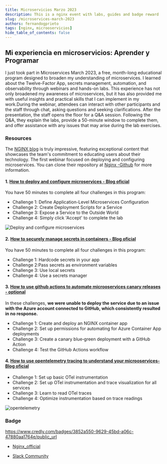 ```yaml
---
title: Microservicios Marzo 2023
description: This is a nginx event with labs, guides and badge reward
slug: /microservices-march-2023
authors: fernandogprieto
tags: [nginx, microoservicios]
hide_table_of_contents: false
---
```


## Mi experiencia en microservicios: Aprender y Programar

I just took part in Microservices March 2023, a free, month-long educational program designed to broaden
my understanding of microservices. I learned about the Twelve-Factor App, secrets management, automation,
and observability through webinars and hands-on labs. This experience has not only broadened my awareness
of microservices, but it has also provided me with useful insights and practical skills that I can implement
in my work.During the webinar, attendees can interact with other participants and the staff through chat,
asking questions and seeking clarifications. After the presentation, the staff opens the floor for a Q&A session.
Following the Q&A, they explain the labs, provide a 50-minute window to complete them, and offer assistance with any issues that may arise during the lab exercises.

###  Resources

The [NGINX blog](https://www.nginx.com/blog/) is truly impressive, featuring exceptional content that showcases the team's commitment to educating users about their technology. The first webinar focused on deploying and configuring microservices. You can clone their repository at  [Nginx -Github](https://github.com/microservices-march/platform) for more information.

#### 1. [How to deploy and configure microservices - Blog oficial](https://www.nginx.com/blog/nginx-tutorial-deploy-configure-microservices/)
You have 50 minutes to complete all four challenges in this program:

- Challenge 1: Define Application-Level Microservices Configuration
- Challenge 2: Create Deployment Scripts for a Service
- Challenge 3: Expose a Service to the Outside World
- Challenge 4: Simply click 'Accept' to complete the lab

![Deploy and configure microservices](https://www.nginx.com/wp-content/uploads/2023/03/tutorial-deploy-configure-microservices_topology.png)


#### 2. [How to securely manage secrets in containers - Blog oficial](https://www.nginx.com/blog/nginx-tutorial-securely-manage-secrets-containers/)

You have 50 minutes to complete all four challenges in this program:

- Challenge 1: Hardcode secrets in your app
- Challenge 2:Pass secrets as environment variables
- Challenge 3: Use local secrets
- Challenge 4: Use a secrets manager


#### 3. [How to use github actions to automate microoservices canary releases - optional](https://www.nginx.com/blog/nginx-tutorial-github-actions-automate-microservices-canary-deployments/)
In these challenges, **we were unable to deploy the service due to an issue with the Azure account connected to GitHub, which consistently resulted in no response.**

- Challenge 1: Create and deploy an NGINX container app
- Challenge 2: Set up permissions for automating for Azure Container App deployments
- Challenge 3: Create a canary blue‑green deployment with a GitHub Action
- Challenge 4: Test the GitHub Actions workflow

#### 4. [How to use opentelemetry tracing to understand your microoservices- Blog oficial](https://www.nginx.com/blog/nginx-tutorial-opentelemetry-tracing-understand-microservices/)

- Challenge 1: Set up basic OTel instrumentation
- Challenge 2: Set up OTel instrumentation and trace visualization for all services
- Challenge 3: Learn to read OTel traces
- Challenge 4: Optimize instrumentation based on trace readings

![opentelemetry](https://www.nginx.com/wp-content/uploads/2023/03/tutorial-OTel-tracing-microservices_topology.png)

### Badge
https://www.credly.com/badges/3852a550-9629-45bd-a06c-47880aa1764e/public_url

- [Nginx_official](https://www.youtube.com/@nginx_official "Youtube")

- [Slack Community](https://community.nginx.org/joinslack "Slack")

